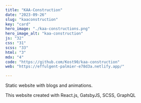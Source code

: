```yaml
---
title: "KAA-Construction"
date: "2023-09-26"
slug: "kaaconstruction"
key: "card"
hero_image: "./kaa-constructions.png"
hero_image_alt: "kaa-construction"
js: "32"
css: "31"
scss: "33"
html: "3"
mdx: "4"
code: "https://github.com/Kost90/kaa-construction"
web: "https://effulgent-palmier-e78d3a.netlify.app/"

---
```



Static website with blogs and animations.

This website created with React.js, GatsbyJS, SCSS, GraphQL